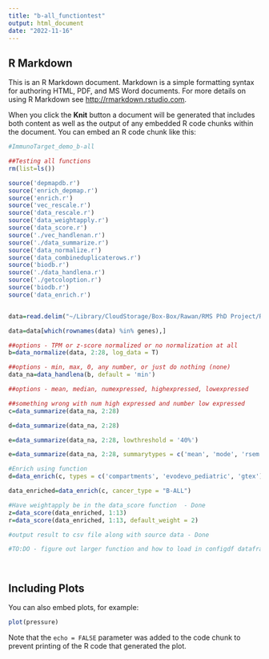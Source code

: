---
title: "b-all_functiontest"
output: html_document
date: "2022-11-16"
---

## R Markdown

This is an R Markdown document. Markdown is a simple formatting syntax for authoring HTML, PDF, and MS Word documents. For more details on using R Markdown see <http://rmarkdown.rstudio.com>.

When you click the **Knit** button a document will be generated that includes both content as well as the output of any embedded R code chunks within the document. You can embed an R code chunk like this:

```{r}
#ImmunoTarget_demo_b-all 

##Testing all functions 
rm(list=ls())

source('depmapdb.r')
source('enrich_depmap.r')
source('enrich.r')
source('vec_rescale.r')
source('data_rescale.r')
source('data_weightapply.r')
source('data_score.r')
source('./vec_handlenan.r')
source('./data_summarize.r')
source('data_normalize.r')
source('data_combineduplicaterows.r')
source('biodb.r')
source('./data_handlena.r')
source('./getcoloption.r')
source('biodb.r')
source('data_enrich.r')


data=read.delim("~/Library/CloudStorage/Box-Box/Rawan/RMS PhD Project/RMS_DIA/Code/b-cell surfaceome data/clean_df_080322.txt", sep="\t", header=T)

data=data[which(rownames(data) %in% genes),]

##options - TPM or z-score normalized or no normalization at all 
b=data_normalize(data, 2:28, log_data = T)

##options - min, max, 0, any number, or just do nothing (none)
data_na=data_handlena(b, default = 'min')

##options - mean, median, numexpressed, highexpressed, lowexpressed

##something wrong with num high expressed and number low expressed 
c=data_summarize(data_na, 2:28)

d=data_summarize(data_na, 2:28)

e=data_summarize(data_na, 2:28, lowthreshold = '40%')

e=data_summarize(data_na, 2:28, summarytypes = c('mean', 'mode', 'rsem'), lowthreshold = '40%')

#Enrich using function 
d=data_enrich(c, types = c('compartments', 'evodevo_pediatric', 'gtex'))

data_enriched=data_enrich(c, cancer_type = "B-ALL")

#Have weightapply be in the data_score function  - Done
z=data_score(data_enriched, 1:13)
r=data_score(data_enriched, 1:13, default_weight = 2)

#output result to csv file along with source data - Done 

#TO:DO - figure out larger function and how to load in configdf dataframe/list for all different functions 




```

## Including Plots

You can also embed plots, for example:

```{r pressure, echo=FALSE}
plot(pressure)
```

Note that the `echo = FALSE` parameter was added to the code chunk to prevent printing of the R code that generated the plot.
